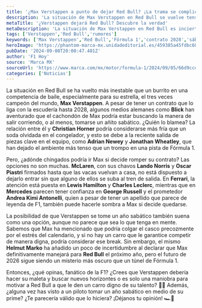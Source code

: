 ```yaml
---
title: '¿Max Verstappen a punto de dejar Red Bull? ¡La trama se complica!'
description: 'La situación de Max Verstappen en Red Bull se vuelve tensa. ¿Estará buscando un nuevo equipo o un año sabático? Descubre los detalles detrás de su futuro.'
metaTitle: '¿Verstappen dejará Red Bull? Descubre la verdad'
metaDescription: 'La situación de Max Verstappen en Red Bull es incierta. ¿Está buscando un nuevo equipo o un año sabático? ¡Entérate aquí!'
tags: ['Verstappen','Red Bull','rumores']
keywords: ['Max Verstappen','Red Bull','Fórmula 1','contrato 2028','sábatico']
heroImage: 'https://phantom-marca-mx.unidadeditorial.es/459385a45fdbc607d246e08843484c96/resize/600/mx/assets/multimedia/imagenes/2024/09/05/17255496424089.jpg'
pubDate: '2024-09-08T20:00:47.401Z'
author: 'F1 Hoy'
source: 'Marca MX'
sourceUrl: 'https://www.marca.com/mx/motor/formula-1/2024/09/05/66d9ccdeca4741d5728b4584.html'
categories: ['Noticias']
---
```

La situación en Red Bull se ha vuelto más inestable que un burrito en una competencia de baile, especialmente para su estrella, el tres veces campeón del mundo, **Max Verstappen**. A pesar de tener un contrato que lo liga con la escudería hasta 2028, algunos medios alemanes como **Blick** han aventurado que el cachondón de Max podría estar buscando la manera de salir corriendo, o al menos, tomarse un añito sabático. ¿Quién lo blamea? La relación entre él y **Christian Horner** podría considerarse más fría que un soda olvidada en el congelador, y esto se debe a la reciente salida de piezas clave en el equipo, como **Adrian Newey** y **Jonathan Wheatley**, que han dejado el ambiente más tenso que un trompo en una pista de Fórmula 1.

Pero, ¿adónde chingados podría ir Max si decide romper su contrato? Las opciones no son muchas. **McLaren**, con sus chavos **Lando Norris** y **Oscar Piastri** firmados hasta que las vacas vuelvan a casa, no está dispuesto a dejarlo entrar sin que alguno de ellos se suba al tren de salida. En **Ferrari**, la atención está puesta en **Lewis Hamilton** y **Charles Leclerc**, mientras que en **Mercedes** parecen tener confianza en **George Russell** y el prometedor **Andrea Kimi Antonelli**, quien a pesar de tener un apellido que parece de leyenda de F1, también puede hacerle sombra a Max si decide quedarse.

La posibilidad de que Verstappen se tome un año sabático también suena como una opción, aunque no parece que sea lo que tenga en mente. Sabemos que Max ha mencionado que podría colgar el casco precozmente por el estrés del calendario, y si no hay un carro que le garantice competir de manera digna, podría considerar ese break. Sin embargo, el mismo **Helmut Marko** ha añadido un poco de incertidumbre al declarar que Max definitivamente manejará para **Red Bull** el próximo año, pero el futuro de 2026 sigue siendo un misterio más oscuro que un túnel de Fórmula 1.

Entonces, ¿qué opinas, fanático de la F1? ¿Crees que Verstappen debería hacer su maleta y buscar nuevos horizontes o es solo una maniobra para motivar a Red Bull a que le den un carro digno de su talento? 🤔💬 Además, ¿alguna vez has visto a un piloto tomar un año sabático en medio de su prime? ¿Te parecería válido que lo hiciera? ¡Déjanos tu opinión! 🏎️💨


